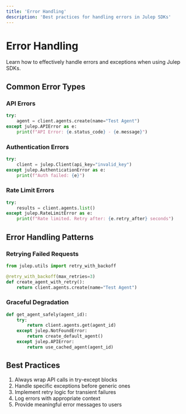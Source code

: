 ```yaml
---
title: 'Error Handling'
description: 'Best practices for handling errors in Julep SDKs'
---
```


# Error Handling

Learn how to effectively handle errors and exceptions when using Julep SDKs.

## Common Error Types

### API Errors
```python
try:
    agent = client.agents.create(name="Test Agent")
except julep.APIError as e:
    print(f"API Error: {e.status_code} - {e.message}")
```

### Authentication Errors
```python
try:
    client = julep.Client(api_key="invalid_key")
except julep.AuthenticationError as e:
    print(f"Auth failed: {e}")
```

### Rate Limit Errors
```python
try:
    results = client.agents.list()
except julep.RateLimitError as e:
    print(f"Rate limited. Retry after: {e.retry_after} seconds")
```

## Error Handling Patterns

### Retrying Failed Requests
```python
from julep.utils import retry_with_backoff

@retry_with_backoff(max_retries=3)
def create_agent_with_retry():
    return client.agents.create(name="Test Agent")
```

### Graceful Degradation
```python
def get_agent_safely(agent_id):
    try:
        return client.agents.get(agent_id)
    except julep.NotFoundError:
        return create_default_agent()
    except julep.APIError:
        return use_cached_agent(agent_id)
```

## Best Practices

1. Always wrap API calls in try-except blocks
2. Handle specific exceptions before generic ones
3. Implement retry logic for transient failures
4. Log errors with appropriate context
5. Provide meaningful error messages to users 